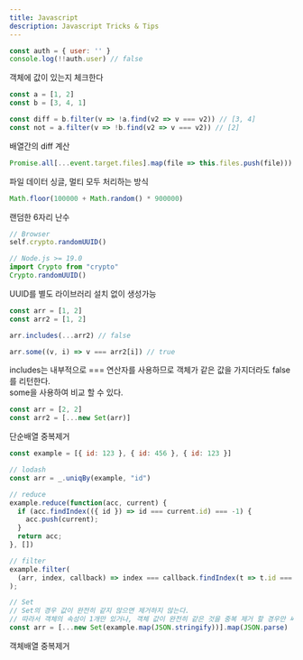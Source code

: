 ```yaml
---
title: Javascript
description: Javascript Tricks & Tips
---
```


```js {3} /appDir: true/
const auth = { user: '' }
console.log(!!auth.user) // false
```
객체에 값이 있는지 체크한다
```js
const a = [1, 2]
const b = [3, 4, 1]

const diff = b.filter(v => !a.find(v2 => v === v2)) // [3, 4]
const not = a.filter(v => !b.find(v2 => v === v2)) // [2]
```
배열간의 diff 계산
```js
Promise.all[...event.target.files].map(file => this.files.push(file)))
```
파일 데이터 싱글, 멀티 모두 처리하는 방식
```js
Math.floor(100000 + Math.random() * 900000)
```
랜덤한 6자리 난수
```js
// Browser
self.crypto.randomUUID()

// Node.js >= 19.0
import Crypto from "crypto"
Crypto.randomUUID()
```
UUID를 별도 라이브러리 설치 없이 생성가능
```js
const arr = [1, 2]
const arr2 = [1, 2]

arr.includes(...arr2) // false

arr.some((v, i) => v === arr2[i]) // true
```
includes는 내부적으로 === 연산자를 사용하므로 객체가 같은 값을 가지더라도 false를 리턴한다.   
some을 사용하여 비교 할 수 있다.
```js
const arr = [2, 2]
const arr2 = [...new Set(arr)]
```
단순배열 중복제거
```js
const example = [{ id: 123 }, { id: 456 }, { id: 123 }]

// lodash
const arr = _.uniqBy(example, "id")

// reduce
example.reduce(function(acc, current) {
  if (acc.findIndex(({ id }) => id === current.id) === -1) {
    acc.push(current);
  }
  return acc;
}, [])

// filter
example.filter(
  (arr, index, callback) => index === callback.findIndex(t => t.id === arr.id)
);

// Set
// Set의 경우 값이 완전히 같지 않으면 제거하지 않는다.
// 따라서 객체의 속성이 1개만 있거나, 객체 값이 완전히 같은 것을 중복 제거 할 경우만 써야한다.
const arr = [...new Set(example.map(JSON.stringify))].map(JSON.parse)
```
객체배열 중복제거